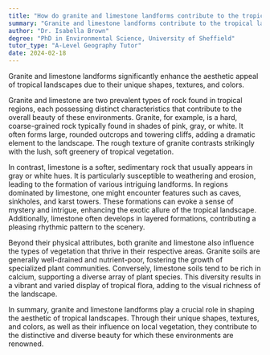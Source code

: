 ```yaml
---
title: "How do granite and limestone landforms contribute to the tropical landscape aesthetic?"
summary: "Granite and limestone landforms contribute to the tropical landscape aesthetic through their unique shapes, textures, and colours."
author: "Dr. Isabella Brown"
degree: "PhD in Environmental Science, University of Sheffield"
tutor_type: "A-Level Geography Tutor"
date: 2024-02-18
---
```


Granite and limestone landforms significantly enhance the aesthetic appeal of tropical landscapes due to their unique shapes, textures, and colors.

Granite and limestone are two prevalent types of rock found in tropical regions, each possessing distinct characteristics that contribute to the overall beauty of these environments. Granite, for example, is a hard, coarse-grained rock typically found in shades of pink, gray, or white. It often forms large, rounded outcrops and towering cliffs, adding a dramatic element to the landscape. The rough texture of granite contrasts strikingly with the lush, soft greenery of tropical vegetation.

In contrast, limestone is a softer, sedimentary rock that usually appears in gray or white hues. It is particularly susceptible to weathering and erosion, leading to the formation of various intriguing landforms. In regions dominated by limestone, one might encounter features such as caves, sinkholes, and karst towers. These formations can evoke a sense of mystery and intrigue, enhancing the exotic allure of the tropical landscape. Additionally, limestone often develops in layered formations, contributing a pleasing rhythmic pattern to the scenery.

Beyond their physical attributes, both granite and limestone also influence the types of vegetation that thrive in their respective areas. Granite soils are generally well-drained and nutrient-poor, fostering the growth of specialized plant communities. Conversely, limestone soils tend to be rich in calcium, supporting a diverse array of plant species. This diversity results in a vibrant and varied display of tropical flora, adding to the visual richness of the landscape.

In summary, granite and limestone landforms play a crucial role in shaping the aesthetic of tropical landscapes. Through their unique shapes, textures, and colors, as well as their influence on local vegetation, they contribute to the distinctive and diverse beauty for which these environments are renowned.
    